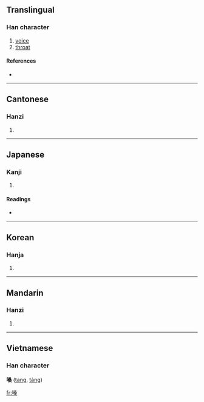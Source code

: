 ==Translingual==

===Han character===
{{Han char|rn=30|rad=口|as=10|sn=13|four=6709<sub>4</sub>|canj=口水水木 (REED)}}

# [[voice]]
# [[throat]]

====References====
* {{Han ref|kx=0202.260|dkj=04070|dj=0425.070|hdz=10672.060|uh=55D3|ud=21971|bh=B6DA|bd=46810}}

----

==Cantonese==

===Hanzi===
{{yue-hanzi|jyut=|y=song2}}

# {{defn|Cantonese}}

----

==Japanese==

===Kanji===
{{ja-kanji|grade=|rs=口10}}

# {{defn|Japanese}}

====Readings====
* {{ja-readings|on=[[そう]] (sō)|kun=[[のど]] (nodo)}}

----

==Korean==

===Hanja===
{{ko-hanja|hangeul=상|rv=sang|mr=sang}}

# {{defn|Korean}}

----

==Mandarin==

===Hanzi===
{{cmn-hanzi|pin=[[sǎng]] ([[sang3]])|wg=sang<sup>3</sup>}}

# {{defn|Mandarin}}

----

==Vietnamese==
===Han character===
'''嗓''' ([[tang]], [[tảng]])

[[fr:嗓]]